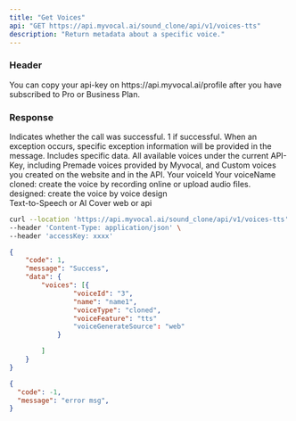 ---
title: "Get Voices"
api: "GET https://api.myvocal.ai/sound_clone/api/v1/voices-tts"
description: "Return metadata about a specific voice."
---
### Header
<ParamField header="accessKey"   type="string" required>
  You can copy your api-key on https://api.myvocal.ai/profile after you have subscribed to Pro or Business Plan.
</ParamField>


### Response
<ResponseField name="code" type="number" required>
  Indicates whether the call was successful. 1 if successful.
</ResponseField>

<ResponseField name="message" type="string" >
  When an exception occurs, specific exception information will be provided in the message.
</ResponseField>

<ResponseField name="data" type="object" >
Includes specific data.
    <Expandable title="Toggle object">
        <ResponseField name="voices" type="list">
            All available voices under the current API-Key, including Premade voices provided by Myvocal, and Custom voices you created on the website and in the API.
            <Expandable title="Toggle object">
            <ResponseField name="voiceId" type="string" >
                Your voiceId
            </ResponseField>
            <ResponseField name="name" type="string" >
                Your voiceName
            </ResponseField>
            <ResponseField name="voiceType" type="string" >
                <div>cloned: create the voice by recording online or upload audio files.</div>
                <div>designed: create the voice by voice design</div>
            </ResponseField>
            <ResponseField name="voiceFeature" type="string" >
            Text-to-Speech or AI Cover
            </ResponseField>
            <ResponseField name="voiceGenerateSource" type="string" >
            web or api
            </ResponseField>
            </Expandable>
        </ResponseField>
    </Expandable>
</ResponseField>
<RequestExample>

```bash Example Request
curl --location 'https://api.myvocal.ai/sound_clone/api/v1/voices-tts' \
--header 'Content-Type: application/json' \
--header 'accessKey: xxxx'
```

</RequestExample>

<ResponseExample>

```json  200（success）
{
	"code": 1,
	"message": "Success",
	"data": {
		"voices": [{
				"voiceId": "3",
				"name": "name1",
				"voiceType": "cloned",
				"voiceFeature": "tts"
                "voiceGenerateSource": "web"
			}

		]
	}
}
```
```json  200（fail）
{
  "code": -1,
  "message": "error msg",
}
```

</ResponseExample>
